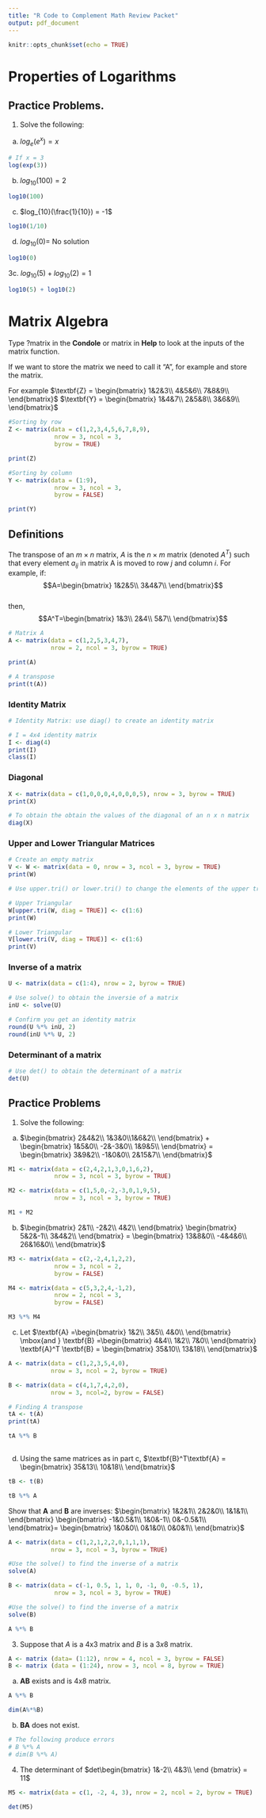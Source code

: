 ```yaml
---
title: "R Code to Complement Math Review Packet"
output: pdf_document
---
```


```r
knitr::opts_chunk$set(echo = TRUE)
```

# Properties of Logarithms

## Practice Problems.
1. Solve the following:
a. $log_e(e^x) = x$
```r
# If x = 3
log(exp(3))
```

b. $log_{10}(100) = 2$
```r
log10(100)
```

c. $log_{10}(\frac{1}{10}) = -1$
```r
log10(1/10)
```

d. $log_{10}(0) =$ No solution
```r
log10(0)
```


3c. $log_{10}(5) + log_{10}(2) = 1$
```r
log10(5) + log10(2)
```

# Matrix Algebra

Type ?matrix in the **Condole** or matrix in **Help** to look at the inputs of the matrix function.

If we want to store the matrix we need to call it "A", for example and store the matrix. 

For example $\textbf{Z} = \begin{bmatrix} 1&2&3\\ 4&5&6\\ 7&8&9\\ \end{bmatrix}$ $\textbf{Y} = \begin{bmatrix} 1&4&7\\ 2&5&8\\ 3&6&9\\ \end{bmatrix}$

```r
#Sorting by row
Z <- matrix(data = c(1,2,3,4,5,6,7,8,9), 
             nrow = 3, ncol = 3,  
             byrow = TRUE)

print(Z)

#Sorting by column
Y <- matrix(data = (1:9), 
             nrow = 3, ncol = 3,
             byrow = FALSE)

print(Y)
```

## Definitions 
The transpose of an $m\times n$ matrix, $A$ is the $n\times m$ matrix (denoted $A^T$) such that every element $a_{ij}$ in matrix A is moved to row $j$ and column $i$. For example, if:  
$$A=\begin{bmatrix}
1&2&5\\
3&4&7\\
\end{bmatrix}$$  
then,  
$$A^T=\begin{bmatrix}
1&3\\
2&4\\
5&7\\
\end{bmatrix}$$  

```r
# Matrix A
A <- matrix(data = c(1,2,5,3,4,7), 
            nrow = 2, ncol = 3, byrow = TRUE)

print(A)

# A transpose
print(t(A))
```

### Identity Matrix 
```r
# Identity Matrix: use diag() to create an identity matrix

# I = 4x4 identity matrix
I <- diag(4)
print(I)
class(I)
```

### Diagonal 
```r
X <- matrix(data = c(1,0,0,0,4,0,0,0,5), nrow = 3, byrow = TRUE)
print(X)

# To obtain the obtain the values of the diagonal of an n x n matrix
diag(X)
```

### Upper and Lower Triangular Matrices 
```r
# Create an empty matrix
V <- W <- matrix(data = 0, nrow = 3, ncol = 3, byrow = TRUE)
print(W)

# Use upper.tri() or lower.tri() to change the elements of the upper triangular matrix or lower triangular matrix, respectively. 

# Upper Triangular
W[upper.tri(W, diag = TRUE)] <- c(1:6)
print(W)

# Lower Triangular 
V[lower.tri(V, diag = TRUE)] <- c(1:6)
print(V)
```

### Inverse of a matrix
```r
U <- matrix(data = c(1:4), nrow = 2, byrow = TRUE)

# Use solve() to obtain the inversie of a matrix
inU <- solve(U)

# Confirm you get an identity matrix
round(U %*% inU, 2)
round(inU %*% U, 2)
```

### Determinant of a matrix
```r
# Use det() to obtain the determinant of a matrix
det(U)
```


## Practice Problems
1. Solve the following:
  a. $\begin{bmatrix} 2&4&2\\ 1&3&0\\1&6&2\\ \end{bmatrix} +
      \begin{bmatrix} 1&5&0\\ -2&-3&0\\ 1&9&5\\ \end{bmatrix} = 
      \begin{bmatrix} 3&9&2\\ -1&0&0\\ 2&15&7\\ \end{bmatrix}$  
    
```r
M1 <- matrix(data = c(2,4,2,1,3,0,1,6,2),
             nrow = 3, ncol = 3, byrow = TRUE)

M2 <- matrix(data = c(1,5,0,-2,-3,0,1,9,5),
             nrow = 3, ncol = 3, byrow = TRUE)

M1 + M2
```

  b. $\begin{bmatrix} 2&1\\ -2&2\\ 4&2\\ \end{bmatrix}
      \begin{bmatrix} 5&2&-1\\ 3&4&2\\ \end{bmatrix} =
      \begin{bmatrix} 13&8&0\\ -4&4&6\\ 26&16&0\\ \end{bmatrix}$  
      
```r
M3 <- matrix(data = c(2,-2,4,1,2,2), 
             nrow = 3, ncol = 2,
             byrow = FALSE)

M4 <- matrix(data = c(5,3,2,4,-1,2), 
             nrow = 2, ncol = 3,
             byrow = FALSE)

M3 %*% M4
```

c. Let $\textbf{A} =\begin{bmatrix} 1&2\\ 3&5\\ 4&0\\ \end{bmatrix} \mbox{and } 
       \textbf{B} =\begin{bmatrix} 4&4\\ 1&2\\ 7&0\\ \end{bmatrix}  
       \textbf{A}^T \textbf{B} = \begin{bmatrix} 35&10\\ 13&18\\ \end{bmatrix}$ 
       
```r
A <- matrix(data = c(1,2,3,5,4,0),
            nrow = 3, ncol = 2, byrow = TRUE)

B <- matrix(data = c(4,1,7,4,2,0),
            nrow = 3, ncol=2, byrow = FALSE)

# Finding A transpose
tA <- t(A)
print(tA)

tA %*% B
            
```
d. Using the same matrices as in part c, $\textbf{B}^T\textbf{A} = 
\begin{bmatrix} 35&13\\ 10&18\\ \end{bmatrix}$

```r
tB <- t(B)

tB %*% A
```

Show that **A** and **B** are inverses:
$\begin{bmatrix} 1&2&1\\ 2&2&0\\ 1&1&1\\ \end{bmatrix}  
  \begin{bmatrix} -1&0.5&1\\ 1&0&-1\\ 0&-0.5&1\\ \end{bmatrix}=
  \begin{bmatrix} 1&0&0\\ 0&1&0\\ 0&0&1\\ \end{bmatrix}$
       
       
```r
A <- matrix(data = c(1,2,1,2,2,0,1,1,1),
            nrow = 3, ncol = 3, byrow = TRUE)

#Use the solve() to find the inverse of a matrix
solve(A)

B <- matrix(data = c(-1, 0.5, 1, 1, 0, -1, 0, -0.5, 1),
             nrow = 3, ncol = 3, byrow = TRUE)

#Use the solve() to find the inverse of a matrix
solve(B)

A %*% B
```

3. Suppose that $A$ is a 4x3 matrix and $B$ is a $3x8$ matrix.  
```r
A <- matrix (data= (1:12), nrow = 4, ncol = 3, byrow = FALSE)
B <- matrix (data = (1:24), nrow = 3, ncol = 8, byrow = TRUE)
```
  a. $\textbf{AB}$ exists and is 4x8 matrix. 
```r
A %*% B

dim(A%*%B)
```
  b. $\textbf{BA}$ does not exist. 
```r
# The following produce errors
# B %*% A
# dim(B %*% A)
```

4. The determinant of $det\begin{bmatrix} 1&-2\\ 4&3\\ \end {bmatrix} = 11$
```r
M5 <- matrix(data = c(1, -2, 4, 3), nrow = 2, ncol = 2, byrow = TRUE)

det(M5)
```


      